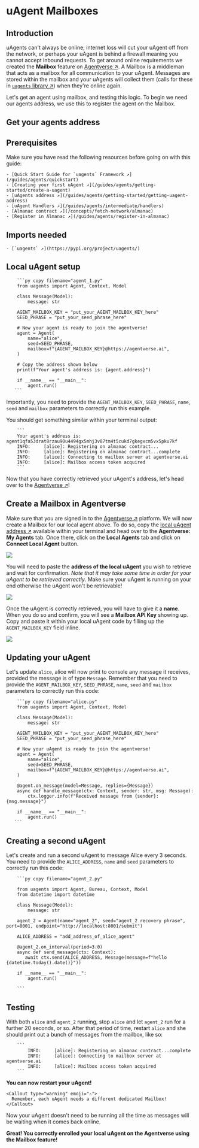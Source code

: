 
# uAgent Mailboxes

## Introduction
uAgents can't always be online; internet loss will cut your uAgent off from the network, or perhaps your uAgent is
behind a firewall meaning you cannot accept inbound requests. To get around online requirements we created
the
**Mailbox** feature on [Agentverse ↗️](https://agentverse.ai). A Mailbox is a
middleman that acts as a mailbox for all communication to your uAgent. Messages are stored within the mailbox and your
uAgents will collect them (calls for these in [`uagents` library ↗️](https://github.com/fetchai/uAgents/blob/55fd0f1bd14d4d5fdaaa3dae82e4d6c6c5b9a3cd/python/src/uagents/mailbox.py#L65)) when they're online
again.

Let's get an agent using mailbox, and testing this logic. To begin we need our agents address, we use this to
register the agent on the Mailbox.

## Get your agents address

## Prerequisites

Make sure you have read the following resources before going on with this guide:

    - [Quick Start Guide for `uagents` Framework ↗️](/guides/agents/quickstart)
    - [Creating your first uAgent ↗️](/guides/agents/getting-started/create-a-uagent)
    - [uAgents address ↗️](/guides/agents/getting-started/getting-uagent-address)
    - [uAgent Handlers ↗️](/guides/agents/intermediate/handlers)
    - [Almanac contract ↗️](/concepts/fetch-network/almanac)
    - [Register in Almanac ↗️](/guides/agents/register-in-almanac)

## Imports needed

    - [`uagents` ↗️](https://pypi.org/project/uagents/)

## Local uAgent setup

        ```py copy filename="agent_1.py"
        from uagents import Agent, Context, Model
    
        class Message(Model):
            message: str
    
        AGENT_MAILBOX_KEY = "put_your_AGENT_MAILBOX_KEY_here"
        SEED_PHRASE = "put_your_seed_phrase_here"
    
        # Now your agent is ready to join the agentverse!
        agent = Agent(
            name="alice",
            seed=SEED_PHRASE,
            mailbox=f"{AGENT_MAILBOX_KEY}@https://agentverse.ai",
        )
    
        # Copy the address shown below
        print(f"Your agent's address is: {agent.address}")
    
        if __name__ == "__main__":
            agent.run()
       ```

Importantly, you need to provide the `AGENT_MAILBOX_KEY`, `SEED_PHRASE`, `name`, `seed`  and `mailbox` parameters to correctly run this example.

You should get something similar within your terminal output:

        ```
        Your agent's address is: agent1qfa53drat8rzau90u4494gx5mhj3v87tm4t5cukd7gkegxcm5vx5pku7kf
        INFO:     [alice]: Registering on almanac contract...
        INFO:     [alice]: Registering on almanac contract...complete
        INFO:     [alice]: Connecting to mailbox server at agentverse.ai
        INFO:     [alice]: Mailbox access token acquired
        ```

Now that you have correctly retrieved your uAgent's address, let's head over to the [Agentverse ↗️](https://agentverse.ai)!

## Create a Mailbox in Agentverse

Make sure that you are signed in to the [Agentverse ↗️](https://agentverse.ai) platform. We will now create a Mailbox for our local agent above. To do so, copy the [local uAgent address ↗️](/guides/agents/getting-started/getting-uagent-address#print-uagent-address) available within your terminal and head over to the **Agentverse: My Agents** tab. Once there, click on the **Local Agents** tab and click on **Connect Local Agent** button.

![](src/images/guides/agentverse/mailbox/agentverse:mailbox/mailbox_1.png)

You will need to paste the **address of the local uAgent** you wish to retrieve and wait for confirmation. _Note that it may take some time in order for your uAgent to be retrieved correctly_. Make sure your uAgent is running on your end otherwise the uAgent won't be retrievable!

![](src/images/guides/agentverse/mailbox/agentverse:mailbox/mailbox_2.png)

Once the uAgent is correctly retrieved, you will have to give it a **name**. When you do so and confirm, you will see a **Mailbox API Key** showing up. Copy and paste it within your local uAgent code by filling up the `AGENT_MAILBOX_KEY` field inline.

![](src/images/guides/agentverse/mailbox/agentverse:mailbox/mailbox_3.png)

## Updating your uAgent

Let's update `alice`, alice will now print to console any message it receives, provided the message is of type `Message`. Remember that you need to provide the `AGENT_MAILBOX_KEY`, `SEED_PHRASE`,  `name`, `seed`  and `mailbox` parameters to correctly run this code:

        ```py copy filename="alice.py"
        from uagents import Agent, Context, Model
    
        class Message(Model):
            message: str
    
        AGENT_MAILBOX_KEY = "put_your_AGENT_MAILBOX_KEY_here"
        SEED_PHRASE = "put_your_seed_phrase_here"
    
        # Now your uAgent is ready to join the agentverse!
        agent = Agent(
            name="alice",
            seed=SEED_PHRASE,
            mailbox=f"{AGENT_MAILBOX_KEY}@https://agentverse.ai",
        )
    
        @agent.on_message(model=Message, replies={Message})
        async def handle_message(ctx: Context, sender: str, msg: Message):
            ctx.logger.info(f"Received message from {sender}: {msg.message}")
    
        if __name__ == "__main__":
            agent.run()
       ```

## Creating a second uAgent

Let's create and run a second uAgent to message Alice every 3 seconds. You need to provide the `ALICE_ADDRESS`, `name` and `seed` parameters to correctly run this code:

        ```py copy filename="agent_2.py"
    
        from uagents import Agent, Bureau, Context, Model
        from datetime import datetime
    
        class Message(Model):
            message: str
    
        agent_2 = Agent(name="agent_2", seed="agent_2 recovery phrase", port=8001, endpoint="http://localhost:8001/submit")
    
        ALICE_ADDRESS = "add_address_of_alice_agent"
    
        @agent_2.on_interval(period=3.0)
        async def send_message(ctx: Context):
           await ctx.send(ALICE_ADDRESS, Message(message=f"hello {datetime.today().date()}"))
    
        if __name__ == "__main__":
            agent.run()
    
        ```

## Testing

With both `alice` and `agent_2` running, stop `alice` and let `agent_2` run for a further 20 seconds, or so. After
that period of time, restart `alice` and she should print out a bunch of messages from the mailbox, like so:

        ```
            INFO:     [alice]: Registering on almanac contract...complete
            INFO:     [alice]: Connecting to mailbox server at agentverse.ai
            INFO:     [alice]: Mailbox access token acquired
        ```

 **You can now restart your uAgent!**

    <Callout type="warning" emoji="⚠️">
      Remember, each uAgent needs a different dedicated Mailbox!
    </Callout>

Now your uAgent doesn't need to be running all the time as messages will be waiting when it comes back online.

**Great! You correctly enrolled your local uAgent on the Agentverse using the Mailbox feature!**

